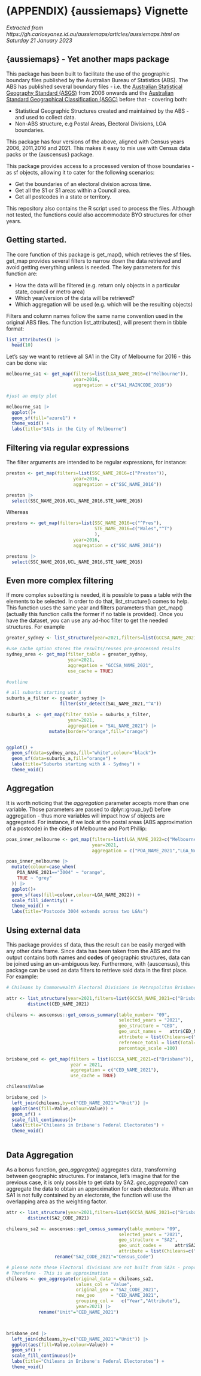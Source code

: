 # (APPENDIX) {aussiemaps} Vignette
*Extracted from https://gh.carlosyanez.id.au/aussiemaps/articles/aussiemaps.html on Saturday 21 January 2023*


## {aussiemaps} - Yet another maps package

This package has been built to facilitate the use of the geographic boundary files published by the Australian Bureau of Statistics (ABS). The ABS has published several boundary files - i.e. the [Australian Statistical Geography Standard (ASGS)](https://www.abs.gov.au/statistics/statistical-geography/australian-statistical-geography-standard-asgs) from 2006 onwards and the  [Australian Standard Geographical Classification (ASGC)](https://www.abs.gov.au/AUSSTATS/abs@.nsf/Latestproducts/DEDA554E1B6BB78BCA25791F000EEA26) before that - covering both:

-   Statistical Geographic Structures created and maintained by the ABS - and used to collect data.
-   Non-ABS structure, e.g Postal Areas, Electoral Divisions, LGA boundaries.

This package has four versions of the above, aligned with Census years 2006, 2011,2016 and 2021. This makes it easy to mix use with Census data packs or the {auscensus} package.

This package provides access to a processed version of those boundaries - as sf objects, allowing it to cater for the following scenarios:

* Get the boundaries of an electoral division across time.
* Get all the S1 or S1 areas within a Council area.
* Get all postcodes in a state or territory.

This repository also contains the R script used to process the files. Although not tested, the functions could also accommodate BYO structures for other years.

## Getting started.

The core function of this package is get_map(), which retrieves the sf files. get_map provides several filters to narrow down the data retrieved and avoid getting everything unless is needed. The key parameters for this function are:

- How the data will be filtered (e.g. return only objects in a particular state, council or metro area)
- Which year/version of the data will be retrieved?
- Which aggregation will be used (e.g. which will be the resulting objects)



Filters and column names follow the same name convention used in the original ABS files. The function list_attributes(), will present them in tibble format:

```r
list_attributes() |>
  head(10)
```

Let's say we want to retrieve all SA1 in the City of Melbourne for 2016 - this can be done via:

```r
melbourne_sa1 <- get_map(filters=list(LGA_NAME_2016=c("Melbourne")),
                         year=2016,
                         aggregation = c("SA1_MAINCODE_2016"))

#just an empty plot

melbourne_sa1 |>
  ggplot()+
  geom_sf(fill="azure1") +
  theme_void() +
  labs(title="SA1s in the City of Melbourne")

```

## Filtering via regular expressions

The filter arguments are intended to be regular expressions, for instance:

```r

preston <- get_map(filters=list(SSC_NAME_2016=c("Preston")),
                         year=2016,
                         aggregation = c("SSC_NAME_2016"))

preston |>
  select(SSC_NAME_2016,UCL_NAME_2016,STE_NAME_2016)

```

Whereas

```r
prestons <- get_map(filters=list(SSC_NAME_2016=c("^Pres"),
                                 STE_NAME_2016=c("Wales","^T")
                                 ),
                         year=2016,
                         aggregation = c("SSC_NAME_2016"))

prestons |>
  select(SSC_NAME_2016,UCL_NAME_2016,STE_NAME_2016)

```

## Even more complex filtering

If more complex subsetting is needed, it is possible to pass a table with the elements to be selected. In order to do that, list_structure() comes to help. This function uses the same year and filters parameters than get_map() (actually this function calls the former if no table is provided). Once you have the dataset, you can use any ad-hoc filter to get the needed structures. For example

```r

greater_sydney <- list_structure(year=2021,filters=list(GCCSA_NAME_2021="Greater Sydney"))

#use_cache option stores the results/reuses pre-processed results
sydney_area <- get_map(filter_table = greater_sydney,
                       year=2021,
                       aggregation = "GCCSA_NAME_2021",
                       use_cache = TRUE) 

#outline

# all suburbs starting wit A
suburbs_a_filter <- greater_sydney |>
                    filter(str_detect(SAL_NAME_2021,"^A"))

suburbs_a  <- get_map(filter_table = suburbs_a_filter,
                       year=2021,
                       aggregation = "SAL_NAME_2021") |>
                mutate(border="orange",fill="orange")


ggplot() +
  geom_sf(data=sydney_area,fill="white",colour="black")+
  geom_sf(data=suburbs_a,fill="orange") +
  labs(title="Suburbs starting with A - Sydney") +
  theme_void()

```

## Aggregation

It is worth noticing that the *aggregation* parameter accepts more than one variable. Those parameters are passed to dplyr::group_by() before aggregation - thus more variables will impact how sf objects are aggregated. For instance, if we look at the postal areas (ABS approximation of a postcode) in the cities of Melbourne and Port Phillip:

```r

poas_inner_melbourne <- get_map(filters=list(LGA_NAME_2022=c("Melbourne","Phillip$")),
                                year=2021,
                                aggregation = c("POA_NAME_2021","LGA_NAME_2022"))

poas_inner_melbourne |>
  mutate(colour=case_when(
    POA_NAME_2021=="3004" ~ "orange",
    TRUE ~ "grey"
  )) |>
  ggplot()+
  geom_sf(aes(fill=colour,colour=LGA_NAME_2022)) +
  scale_fill_identity() +
  theme_void() +
  labs(title="Postcode 3004 extends across two LGAs")

```
## Using external data

 This package provides sf data, thus the result can be easily merged with any other data frame. Since data has been taken from the ABS and the output contains both names and **codes** of geographic structures, data can be joined using an un-ambiguous key. Furthermore, with {auscensus}, this package can be used as data filters to retrieve said data in the first place. For example:
 
```r

# Chileans by Commonwealth Electoral Divisions in Metropolitan Brisbane, 2021

attr <- list_structure(year=2021,filters=list(GCCSA_NAME_2021=c("Brisbane"))) |>
        distinct(CED_NAME_2021)

chileans <- auscensus::get_census_summary(table_number= "09",
                                          selected_years = "2021",
                                          geo_structure = "CED",
                                          geo_unit_names =   attr$CED_NAME_2021,
                                          attribute = list(Chileans=c("Persons_chile_total")),
                                          reference_total = list(Total=c("Persons_total_total")),
                                          percentage_scale =100)

brisbane_ced <- get_map(filters = list(GCCSA_NAME_2021=c("Brisbane")),
                        year = 2021,
                        aggregation = c("CED_NAME_2021"),
                        use_cache = TRUE)

chileans$Value

brisbane_ced |>
  left_join(chileans,by=c("CED_NAME_2021"="Unit")) |>
  ggplot(aes(fill=Value,colour=Value)) +
  geom_sf() +
  scale_fill_continuous()+
  labs(title="Chileans in Bribane's Federal Electorates") +
  theme_void()
  

```
 
## Data Aggregation

As a bonus function, *geo_aggregate()*  aggregates data, transforming between geographic structures. For instance, let's imagine that for the previous case, it is only possible to get data by SA2. *geo_aggregate()* can aggregate the data to obtain an approximation for each electorate. When an SA1 is not fully contained by an electorate, the function will use the overlapping area as the weighting factor.

```r

attr <- list_structure(year=2021,filters=list(GCCSA_NAME_2021=c("Brisbane"))) |>
        distinct(SA2_CODE_2021)

chileans_sa2 <- auscensus::get_census_summary(table_number= "09",
                                          selected_years = "2021",
                                          geo_structure = "SA2",
                                          geo_unit_codes =     attr$SA2_CODE_2021,
                                          attribute = list(Chileans=c("Persons_chile_total"))) |>
                  rename("SA2_CODE_2021"="Census_Code")

# please note these Electoral divisions are not built from SA2s - proportional allocation will result in factional 
# Therefore - This is an approximation
chileans <- geo_aggregate(original_data = chileans_sa2,
                          values_col = "Value",
                          original_geo = "SA2_CODE_2021",
                          new_geo      = "CED_NAME_2021",
                          grouping_col =   c("Year","Attribute"),
                          year=2021) |>
            rename("Unit"="CED_NAME_2021")



brisbane_ced |>
  left_join(chileans,by=c("CED_NAME_2021"="Unit")) |>
  ggplot(aes(fill=Value,colour=Value)) +
  geom_sf() +
  scale_fill_continuous()+
  labs(title="Chileans in Bribane's Federal Electorates") +
  theme_void()

```
